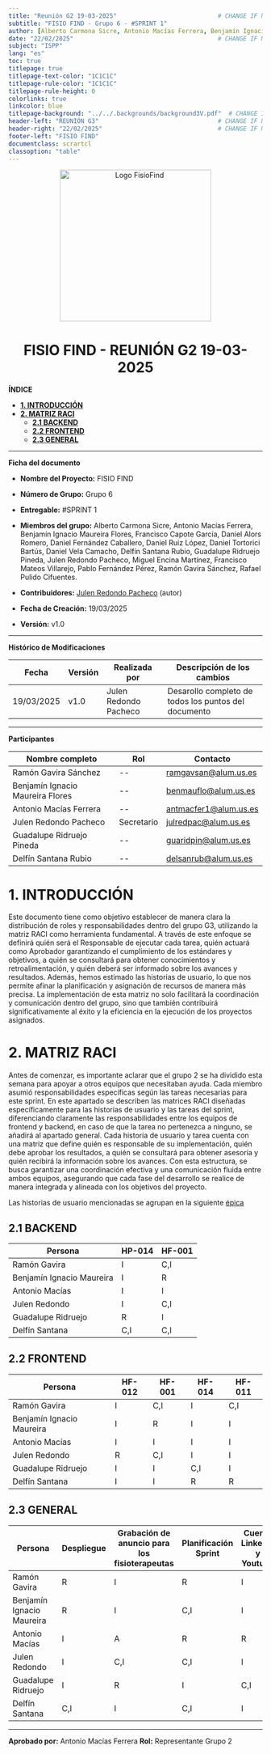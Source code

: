 ```yaml
---
title: "Reunión G2 19-03-2025"                            # CHANGE IF NEEDED
subtitle: "FISIO FIND - Grupo 6 - #SPRINT 1"
author: [Alberto Carmona Sicre, Antonio Macías Ferrera, Benjamín Ignacio Maureira Flores, Francisco Capote García, Daniel Alors Romero, Daniel Fernández Caballero, Daniel Ruiz López, Daniel Tortorici Bartús, Daniel Vela Camacho, Delfín Santana Rubio, Guadalupe Ridruejo Pineda, Julen Redondo Pacheco, Miguel Encina Martínez, Francisco Mateos Villarejo, Pablo Fernández Pérez, Ramón Gavira Sánchez, Rafael Pulido Cifuentes]
date: "22/02/2025"                                        # CHANGE IF NEEDED
subject: "ISPP"
lang: "es"
toc: true
titlepage: true
titlepage-text-color: "1C1C1C"
titlepage-rule-color: "1C1C1C"
titlepage-rule-height: 0
colorlinks: true
linkcolor: blue
titlepage-background: "../../.backgrounds/background3V.pdf"  # CHANGE IF NEEDED
header-left: "REUNIÓN G3"                                 # CHANGE IF NEEDED
header-right: "22/02/2025"                                # CHANGE IF NEEDED
footer-left: "FISIO FIND"
documentclass: scrartcl
classoption: "table"  
---
```


<!-- COMMENT THIS WHEN EXPORTING TO PDF -->
<p align="center">
  <img src="../../../.img/Logo_FisioFind_Verde_sin_fondo.PNG" alt="Logo FisioFind" width="300" />
</p>

<h1 align="center" style={{fontSize: "30px", fontWeight: "bold"}}>
  FISIO FIND  -  REUNIÓN G2 19-03-2025
</h1>




**ÍNDICE**
- [**1. INTRODUCCIÓN**](#1-introducción)
- [**2. MATRIZ RACI**](#2-matriz-raci)
  - [**2.1 BACKEND**](#21-backend)
  - [**2.2 FRONTEND**](#22-frontend)
  - [**2.3 GENERAL**](#23-general)

<!-- COMMENT WHEN EXPORTING TO PDF -->




---

**Ficha del documento**

- **Nombre del Proyecto:** FISIO FIND

- **Número de Grupo:** Grupo 6

- **Entregable:** #SPRINT 1

- **Miembros del grupo:** Alberto Carmona Sicre, Antonio Macías Ferrera, Benjamín Ignacio Maureira Flores, Francisco Capote García, Daniel Alors Romero, Daniel Fernández Caballero, Daniel Ruiz López, Daniel Tortorici Bartús, Daniel Vela Camacho, Delfín Santana Rubio, Guadalupe Ridruejo Pineda, Julen Redondo Pacheco, Miguel Encina Martínez, Francisco Mateos Villarejo, Pablo Fernández Pérez, Ramón Gavira Sánchez, Rafael Pulido Cifuentes.

- **Contribuidores:** [Julen Redondo Pacheco](https://github.com/Julenrp) (autor)

- **Fecha de Creación:** 19/03/2025  

- **Versión:** v1.0




---

**Histórico de Modificaciones**

| Fecha      | Versión | Realizada por       | Descripción de los cambios                           |
| ---------- | ------- | ------------------- | ---------------------------------------------------- |
| 19/03/2025 | v1.0    | Julen Redondo Pacheco | Desarollo completo de todos los puntos del documento |



---

**Participantes**

| Nombre completo            | Rol           | Contacto              |
| -------------------------- | ------------- | --------------------- |
| Ramón Gavira Sánchez | --            | ramgavsan@alum.us.es  |
| Benjamín Ignacio Maureira Flores    | --            | benmauflo@alum.us.es |
| Antonio Macías Ferrera    | --            | antmacfer1@alum.us.es |
| Julen Redondo Pacheco | Secretario    | julredpac@alum.us.es  |
| Guadalupe Ridruejo Pineda     | -- | guaridpin@alum.us.es  |
| Delfín Santana Rubio        | --    | delsanrub@alum.us.es  |



<!-- \newpage -->




# **1. INTRODUCCIÓN**

Este documento tiene como objetivo establecer de manera clara la distribución de roles y responsabilidades dentro del grupo G3, utilizando la matriz RACI como herramienta fundamental. A través de este enfoque se definirá quién será el Responsable de ejecutar cada tarea, quién actuará como Aprobador garantizando el cumplimiento de los estándares y objetivos, a quién se consultará para obtener conocimientos y retroalimentación, y quién deberá ser informado sobre los avances y resultados. Además, hemos estimado las historias de usuario, lo que nos permite afinar la planificación y asignación de recursos de manera más precisa. La implementación de esta matriz no solo facilitará la coordinación y comunicación dentro del grupo, sino que también contribuirá significativamente al éxito y la eficiencia en la ejecución de los proyectos asignados.

# **2. MATRIZ RACI**

Antes de comenzar, es importante aclarar que el grupo 2 se ha dividido esta semana para apoyar a otros equipos que necesitaban ayuda. Cada miembro asumió responsabilidades específicas según las tareas necesarias para este sprint.
En este apartado se describen las matrices RACI diseñadas específicamente para las historias de usuario y las tareas del sprint, diferenciando claramente las responsabilidades entre los equipos de frontend y backend, en caso de que la tarea no pertenezca a ninguno, se añadirá al apartado general. Cada historia de usuario y tarea cuenta con una matriz que define quién es responsable de su implementación, quién debe aprobar los resultados, a quién se consultará para obtener asesoría y quién recibirá la información sobre los avances. Con esta estructura, se busca garantizar una coordinación efectiva y una comunicación fluida entre ambos equipos, asegurando que cada fase del desarrollo se realice de manera integrada y alineada con los objetivos del proyecto.

Las historias de usuario mencionadas se agrupan en la siguiente [épica](https://github.com/Proyecto-ISPP/FISIOFIND/issues/85)

## **2.1 BACKEND**

| Persona          | HP-014 | HF-001 | 
| ---------------- | ------ | ------ |
| Ramón Gavira  | I | C,I |
| Benjamín Ignacio Maureira | I | R|
| Antonio Macías | I | I |
| Julen Redondo | I  | C,I |
| Guadalupe Ridruejo      | R | I|
| Delfín Santana     | C,I| C,I|

## **2.2 FRONTEND**

| Persona          | HF-012 | HF-001| HF-014| HF-011|
| ---------------- | ------ | ------| ------| ------|
| Ramón Gavira  | I | C,I| I| C,I|
| Benjamín Ignacio Maureira | I | R| I| I|
| Antonio Macías | I | I| I| I|
| Julen Redondo | R | C,I| I| I|
| Guadalupe Ridruejo      | I | I| C,I| I|
| Delfín Santana     | I | I| R | R|

## **2.3 GENERAL**

| Persona                         | Despliegue | Grabación de anuncio para los fisioterapeutas | Planificación Sprint | Cuenta Linkedin y Youtube |
|---------------------------------|------------|-----------------------------------------------|----------------------|--------------------------|
| Ramón Gavira                   | R          | I                                           | R                    | I                        |
| Benjamín Ignacio Maureira       | R          | I                                           | C,I                  | I                        |
| Antonio Macías                  | I          | A                                           | R                    | R                        |
| Julen Redondo                   | I          | C,I                                         | C,I                  | I                        |
| Guadalupe Ridruejo              | I          | R                                           | I                    | C,I                      |
| Delfín Santana                  | C,I        | I                                           | C,I                  | I                        |







---

**Aprobado por:** Antonio Macías Ferrera 
**Rol:** Representante Grupo 2
